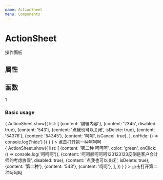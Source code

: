 ```yaml
---
name: ActionSheet
menu: Components
---
```




# ActionSheet

操作面板

## 属性 
  <PropsTable of={ActionSheet} />
  
## 函数
1

### Basic usage

<Playground>
  <div
    onClick={
      () => {
        ActionSheet.show({
          list: [
            {content: '编辑内容'},
            {content: '2345', disabled: true},
            {content: '543'},
            {content: '点我也可以关闭', isDelete: true},
            {content: '54376'},
            {content: '54345'},
            {content: '呵呵', isCancel: true},
          ],
          onHide: () => console.log('hide')
        })
      }
    }
  >
    点击打开第一种呵呵呵
  </div>
  
  <div
      onClick={
        () => {
          ActionSheet.show({
            list: [
              {content: '第二种 呵呵呵', color: 'green', onClick: () => console.log('呵呵呵')},
              {content: '呵呵额呵呵呵123123123反倒是客户会计师的考虑放假', disabled: true},
              {content: '点我也可以关闭', isDelete: true},
              {content: '第二种'},
              {content: '543'},
              {content: '呵呵'},
            ],
          })
        }
      }
    >
      点击打开第二种呵呵呵
    </div>
</Playground>

